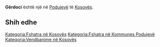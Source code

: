 {{Fshat në 
 | Emri                = Gërdoci
 | EmriAlt                = 
 | NAME_SHORT_FORM=      
 | NAME_GENERIC=      
 | NAME_SORT_NAME_RO=      GERDOCI
 | FULL_NAME_RO = Gërdoci
 | FULL_NAME_ND_RO=Gerdoci
 | SORT_NAME_RG=GERDOCI
 | FULL_NAME_RG=Gërdoci
 | FULL_NAME_ND_RG=Gerdoci
 | SRP_NAME_SHORT_FORM=      
 | SRP_NAME_GENERIC=      
 | SRP_NAME_SORT_NAME_RO=      
 | SRP_FULL_NAME_RO = 
 | SRP_FULL_NAME_ND_RO=
 | SRP_SORT_NAME_RG=
 | SRP_FULL_NAME_RG=
 | SRP_FULL_NAME_ND_RG=
 | Emri (Rasa dhanore) = 
 | Figura              = 
 | Shteti              = Kosovo
 | Komuna              = Podujevë
 | Kodi postar         = 
 | Sipërfaqja          = 

 | Popullsia           = 

 | Regj. i popullsisë  = 
 | Dend. e popullsisë  = 
 | Faqja zyrtare       = 
 <!--- Koordinatat ----> 
 | Gjerësia            = 42.821944
 | Gjatësia            = 21.219167
 | Lartësia            = 
}}
'''Gërdoci''' është një [[]] në [[Podujevë]] të [[Kosovës]].

<!-- == Gjeografia == -->
<!-- == Historia == -->
<!-- == Demografia == -->
== Shih edhe ==
{{Komuna Podujevë}}
{{Kosovo-Administrata-Cung}}

[[Kategoria:Fshatra në Kosovës]]
[[Kategoria:Fshatra në Kommunes Podujevë]]
[[Kategoria:Vendbanime në Kosovës]]